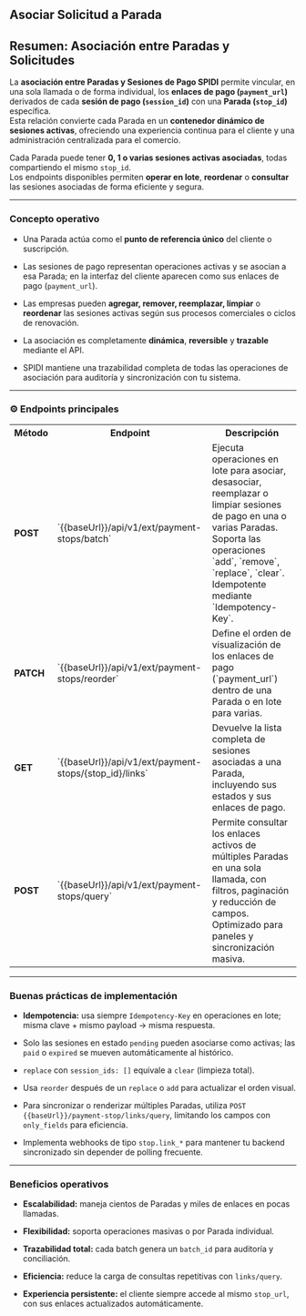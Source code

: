 
<Meta title="API-SPIDI/Asociar Solicitud a Parada/0. Resumen" />

## **Asociar Solicitud a Parada**

## **Resumen: Asociación entre Paradas y Solicitudes**

La **asociación entre Paradas y Sesiones de Pago SPIDI** permite vincular, en una sola llamada o de forma individual, los **enlaces de pago (`payment_url`)** derivados de cada **sesión de pago (`session_id`)** con una **Parada (`stop_id`)** específica.  
 Esta relación convierte cada Parada en un **contenedor dinámico de sesiones activas**, ofreciendo una experiencia continua para el cliente y una administración centralizada para el comercio.

Cada Parada puede tener **0, 1 o varias sesiones activas asociadas**, todas compartiendo el mismo `stop_id`.  
 Los endpoints disponibles permiten **operar en lote**, **reordenar** o **consultar** las sesiones asociadas de forma eficiente y segura.

---

### **Concepto operativo**

* Una Parada actúa como el **punto de referencia único** del cliente o suscripción.

* Las sesiones de pago representan operaciones activas y se asocian a esa Parada; en la interfaz del cliente aparecen como sus enlaces de pago (`payment_url`).

* Las empresas pueden **agregar, remover, reemplazar, limpiar** o **reordenar** las sesiones activas según sus procesos comerciales o ciclos de renovación.

* La asociación es completamente **dinámica**, **reversible** y **trazable** mediante el API.

* SPIDI mantiene una trazabilidad completa de todas las operaciones de asociación para auditoría y sincronización con tu sistema.

---

### **⚙️ Endpoints principales**

<table>
<tr>
<th>Método</th>
<th>Endpoint</th>
<th>Descripción</th>
</tr>
<tr>
<td><b>POST</b></td>
<td>`{{baseUrl}}/api/v1/ext/payment-stops/batch`</td>
<td>Ejecuta operaciones en lote para asociar, desasociar, reemplazar o limpiar sesiones de pago en una o varias Paradas. Soporta las operaciones `add`, `remove`, `replace`, `clear`. Idempotente mediante `Idempotency-Key`.</td>
</tr>
<tr>
<td><b>PATCH</b></td>
<td>`{{baseUrl}}/api/v1/ext/payment-stops/reorder`</td>
<td>Define el orden de visualización de los enlaces de pago (`payment_url`) dentro de una Parada o en lote para varias.</td>
</tr>
<tr>
<td><b>GET</b></td>
<td>`{{baseUrl}}/api/v1/ext/payment-stops/{stop_id}/links`</td>
<td>Devuelve la lista completa de sesiones asociadas a una Parada, incluyendo sus estados y sus enlaces de pago.</td>
</tr>
<tr>
<td><b>POST</b></td>
<td>`{{baseUrl}}/api/v1/ext/payment-stops/query`</td>
<td>Permite consultar los enlaces activos de múltiples Paradas en una sola llamada, con filtros, paginación y reducción de campos. Optimizado para paneles y sincronización masiva.</td>
</tr>
</table>

---

### **Buenas prácticas de implementación**

* **Idempotencia:** usa siempre `Idempotency-Key` en operaciones en lote; misma clave \+ mismo payload → misma respuesta.

* Solo las sesiones en estado `pending` pueden asociarse como activas; las `paid` o `expired` se mueven automáticamente al histórico.

* `replace` con `session_ids: []` equivale a `clear` (limpieza total).

* Usa `reorder` después de un `replace` o `add` para actualizar el orden visual.

* Para sincronizar o renderizar múltiples Paradas, utiliza `POST {{baseUrl}}/payment-stop/links/query`, limitando los campos con `only_fields` para eficiencia.

* Implementa webhooks de tipo `stop.link_*` para mantener tu backend sincronizado sin depender de polling frecuente.

---

### **Beneficios operativos**

* **Escalabilidad:** maneja cientos de Paradas y miles de enlaces en pocas llamadas.

* **Flexibilidad:** soporta operaciones masivas o por Parada individual.

* **Trazabilidad total:** cada batch genera un `batch_id` para auditoría y conciliación.

* **Eficiencia:** reduce la carga de consultas repetitivas con `links/query`.

* **Experiencia persistente:** el cliente siempre accede al mismo `stop_url`, con sus enlaces actualizados automáticamente.

